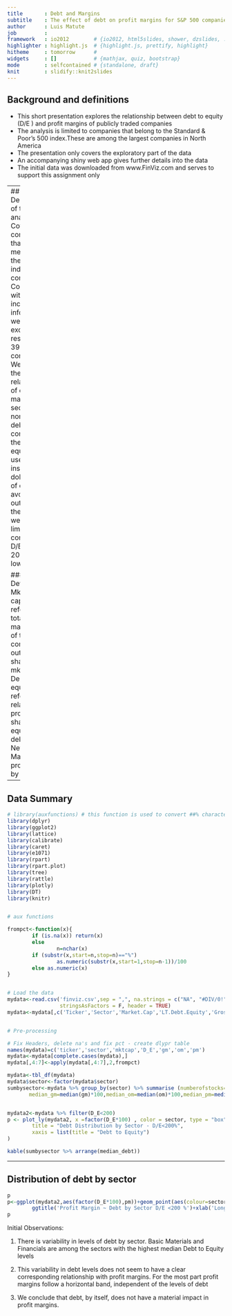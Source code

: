 ```yaml
---
title       : Debt and Margins  
subtitle    : The effect of debt on profit margins for S&P 500 companies
author      : Luis Matute
job         : 
framework   : io2012        # {io2012, html5slides, shower, dzslides, ...}
highlighter : highlight.js  # {highlight.js, prettify, highlight}
hitheme     : tomorrow      # 
widgets     : []            # {mathjax, quiz, bootstrap}
mode        : selfcontained # {standalone, draft}
knit        : slidify::knit2slides
---
```



## Background and definitions

- This short presentation explores the relationship between debt to equity (D/E ) and profit margins of publicly traded companies
- The analysis is limited to companies that belong to the Standard & Poor's 500 index.These are among the largest companies in North America 
- The presentation only covers the exploratory part of the data
- An accompanying shiny web app gives further details into the data
- The initial data was downloaded from www.FinViz.com and serves to support this assignment only




---
## Description of the analysis
- Covers companies that are members of the S & P 500 index (500 companies)
- Companies with incomplete information were excluded, resulting in 397 companies
- We explore the relationship of debt to net margins  by sector
- To normalize the debt of companies the debt to equity ratio is used (ltdeb) instead of the dollar value of debt
- To avoid outliers, in the graphs we have limited company's D/E ratios to 200% or lower

### Definitions:
- Mkt capitalization: refers to the total dollar market value of the company's outstanding shares ( mktcap)
- Debt to equity ratio: refers to the relative proportion of shareholders' equity to debt(ltdeb)
- Net Profit Margin: net proft divided by sales(pm)

---

## Data Summary
```r

# library(auxfunctions) # this function is used to convert ##% characters to ##
library(dplyr)
library(ggplot2)
library(lattice)
library(calibrate)
library(caret)
library(e1071)
library(rpart)
library(rpart.plot)
library(tree)
library(rattle)
library(plotly)
library(DT)
library(knitr)


# aux functions

frompct<-function(x){
        if (is.na(x)) return(x)
        else
                n=nchar(x)
        if (substr(x,start=n,stop=n)=="%")
                as.numeric(substr(x,start=1,stop=n-1))/100
        else as.numeric(x)
}


# Load the data
mydata<-read.csv('finviz.csv',sep = ",", na.strings = c("NA", "#DIV/0!", ""),
                 stringsAsFactors = F, header = TRUE)
mydata<-mydata[,c('Ticker','Sector','Market.Cap','LT.Debt.Equity','Gross.Margin','Operating.Margin','Profit.Margin')]


# Pre-processing

# Fix Headers, delete na's and fix pct - create dlypr table
names(mydata)=c('ticker','sector','mktcap','D_E','gm','om','pm')
mydata<-mydata[complete.cases(mydata),]
mydata[,4:7]<-apply(mydata[,4:7],2,frompct)

mydata<-tbl_df(mydata)
mydata$sector<-factor(mydata$sector)
sumbysector<-mydata %>% group_by(sector) %>% summarise (numberofstocks=length(D_E),median_mktcap=median(mktcap/1000), median_debt=median(D_E)*100,
       median_gm=median(gm)*100,median_om=median(om)*100,median_pm=median(pm)*100)


mydata2<-mydata %>% filter(D_E<200)
p <- plot_ly(mydata2, x =factor(D_E*100) , color = sector, type = "box") %>% layout(
        title = "Debt Distribution by Sector - D/E<200%",
        xaxis = list(title = "Debt to Equity")
)

```

``` r
kable(sumbysector %>% arrange(median_debt))

```

---

## Distribution of debt by sector
``` r
p
p<-ggplot(mydata2,aes(factor(D_E*100),pm))+geom_point(aes(colour=sector))+facet_wrap(~sector)+
        ggtitle('Profit Margin ~ Debt by Sector D/E <200 %')+xlab('Long term Debt')+ylab('Profit margin')
p
```

Initial Observations:

1. There is variability in levels of debt by sector. Basic Materials and Financials are among the sectors with the highest median Debt to Equity levels

2. This variability in debt levels does not seem to have a clear corresponding relationship with profit margins. For the most part profit margins follow a horizontal band, independent of the levels of debt

3. We conclude that debt, by itself, does not have a material impact in profit margins. 
